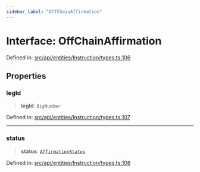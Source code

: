 ```yaml
---
sidebar_label: "OffChainAffirmation"
---
```


# Interface: OffChainAffirmation

Defined in: [src/api/entities/Instruction/types.ts:106](https://github.com/PolymeshAssociation/polymesh-sdk/blob/bee6a2fe7a8ce5db42a6982e793782182cde2153/src/api/entities/Instruction/types.ts#L106)

## Properties

### legId

> **legId**: `BigNumber`

Defined in: [src/api/entities/Instruction/types.ts:107](https://github.com/PolymeshAssociation/polymesh-sdk/blob/bee6a2fe7a8ce5db42a6982e793782182cde2153/src/api/entities/Instruction/types.ts#L107)

***

### status

> **status**: [`AffirmationStatus`](../enumerations/AffirmationStatus.mdx)

Defined in: [src/api/entities/Instruction/types.ts:108](https://github.com/PolymeshAssociation/polymesh-sdk/blob/bee6a2fe7a8ce5db42a6982e793782182cde2153/src/api/entities/Instruction/types.ts#L108)
